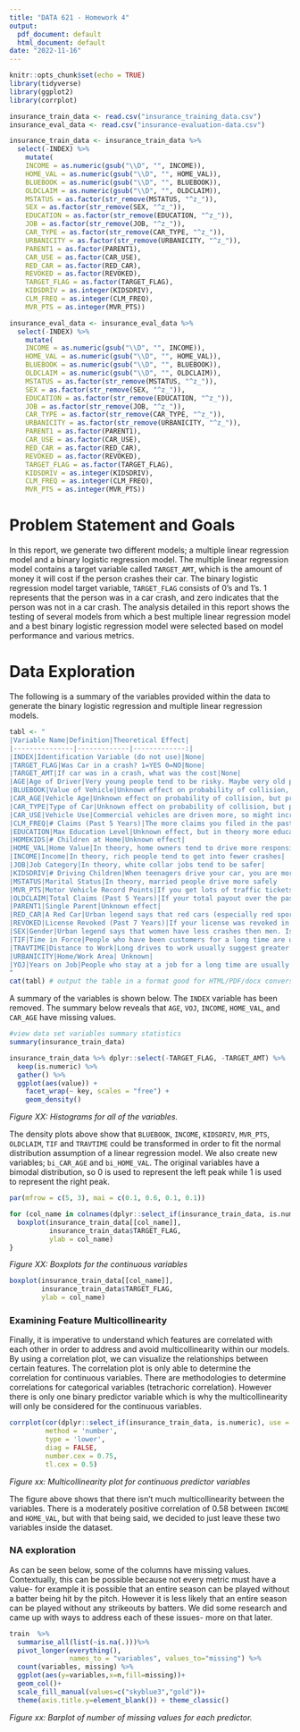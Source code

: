 ```yaml
---
title: "DATA 621 - Homework 4"
output:
  pdf_document: default
  html_document: default
date: "2022-11-16"
---
```


```r
knitr::opts_chunk$set(echo = TRUE)
library(tidyverse)
library(ggplot2)
library(corrplot)
```

```r
insurance_train_data <- read.csv("insurance_training_data.csv")
insurance_eval_data <- read.csv("insurance-evaluation-data.csv")
```

```r
insurance_train_data <- insurance_train_data %>%
  select(-INDEX) %>%
    mutate(
    INCOME = as.numeric(gsub("\\D", "", INCOME)),
    HOME_VAL = as.numeric(gsub("\\D", "", HOME_VAL)),
    BLUEBOOK = as.numeric(gsub("\\D", "", BLUEBOOK)),
    OLDCLAIM = as.numeric(gsub("\\D", "", OLDCLAIM)),
    MSTATUS = as.factor(str_remove(MSTATUS, "^z_")),
    SEX = as.factor(str_remove(SEX, "^z_")),
    EDUCATION = as.factor(str_remove(EDUCATION, "^z_")),
    JOB = as.factor(str_remove(JOB, "^z_")),
    CAR_TYPE = as.factor(str_remove(CAR_TYPE, "^z_")),
    URBANICITY = as.factor(str_remove(URBANICITY, "^z_")),
    PARENT1 = as.factor(PARENT1),
    CAR_USE = as.factor(CAR_USE),
    RED_CAR = as.factor(RED_CAR),
    REVOKED = as.factor(REVOKED),
    TARGET_FLAG = as.factor(TARGET_FLAG),
    KIDSDRIV = as.integer(KIDSDRIV),
    CLM_FREQ = as.integer(CLM_FREQ),
    MVR_PTS = as.integer(MVR_PTS))

insurance_eval_data <- insurance_eval_data %>%
  select(-INDEX) %>%
    mutate(
    INCOME = as.numeric(gsub("\\D", "", INCOME)),
    HOME_VAL = as.numeric(gsub("\\D", "", HOME_VAL)),
    BLUEBOOK = as.numeric(gsub("\\D", "", BLUEBOOK)),
    OLDCLAIM = as.numeric(gsub("\\D", "", OLDCLAIM)),
    MSTATUS = as.factor(str_remove(MSTATUS, "^z_")),
    SEX = as.factor(str_remove(SEX, "^z_")),
    EDUCATION = as.factor(str_remove(EDUCATION, "^z_")),
    JOB = as.factor(str_remove(JOB, "^z_")),
    CAR_TYPE = as.factor(str_remove(CAR_TYPE, "^z_")),
    URBANICITY = as.factor(str_remove(URBANICITY, "^z_")),
    PARENT1 = as.factor(PARENT1),
    CAR_USE = as.factor(CAR_USE),
    RED_CAR = as.factor(RED_CAR),
    REVOKED = as.factor(REVOKED),
    TARGET_FLAG = as.factor(TARGET_FLAG),
    KIDSDRIV = as.integer(KIDSDRIV),
    CLM_FREQ = as.integer(CLM_FREQ),
    MVR_PTS = as.integer(MVR_PTS))
```

# Problem Statement and Goals

In this report, we generate two different models; a multiple linear regression model and a binary logistic regression model. The multiple linear regression model contains a target variable called `TARGET_AMT`, which is the amount of money it will cost if the person crashes their car. The binary logistic regression model target variable, `TARGET_FLAG` consists of 0's and 1's. 1 represents that the person was in a car crash, and zero indicates that the person was not in a car crash. The analysis detailed in this report shows the testing of several models from which a best multiple linear regression model and a best binary logistic regression model were selected based on model performance and various metrics. 

# Data Exploration

The following is a summary of the variables provided within the data to generate the binary logistic regression and multiple linear regression models.

```r
tabl <- "
|Variable Name|Definition|Theoretical Effect|
|---------------|-------------|-------------:|
|INDEX|Identification Variable (do not use)|None|
|TARGET_FLAG|Was Car in a crash? 1=YES 0=NO|None|
|TARGET_AMT|If car was in a crash, what was the cost|None|
|AGE|Age of Driver|Very young people tend to be risky. Maybe very old people also.|
|BLUEBOOK|Value of Vehicle|Unknown effect on probability of collision, but probably effect the payout if there is a crash|
|CAR_AGE|Vehicle Age|Unknown effect on probability of collision, but probably effect the payout if there is a crash|
|CAR_TYPE|Type of Car|Unknown effect on probability of collision, but probably effect the payout if there is a crash|
|CAR_USE|Vehicle Use|Commercial vehicles are driven more, so might increase probability of collision|
|CLM_FREQ|# Claims (Past 5 Years)|The more claims you filed in the past, the more you are likely to file in the future|
|EDUCATION|Max Education Level|Unknown effect, but in theory more educated people tend to drive more safely|
|HOMEKIDS|# Children at Home|Unknown effect|
|HOME_VAL|Home Value|In theory, home owners tend to drive more responsibly|
|INCOME|Income|In theory, rich people tend to get into fewer crashes|
|JOB|Job Category|In theory, white collar jobs tend to be safer|
|KIDSDRIV|# Driving Children|When teenagers drive your car, you are more likely to get into crashes|
|MSTATUS|Marital Status|In theory, married people drive more safely
|MVR_PTS|Motor Vehicle Record Points|If you get lots of traffic tickets, you tend to get into more crashes|
|OLDCLAIM|Total Claims (Past 5 Years)|If your total payout over the past five years was high, this suggests future payouts will be high|
|PARENT1|Single Parent|Unknown effect|
|RED_CAR|A Red Car|Urban legend says that red cars (especially red sports cars) are more risky. Is that true?|
|REVOKED|License Revoked (Past 7 Years)|If your license was revoked in the past 7 years, you probably are a more risky driver.|
|SEX|Gender|Urban legend says that women have less crashes then men. Is that true?|
|TIF|Time in Force|People who have been customers for a long time are usually more safe.|
|TRAVTIME|Distance to Work|Long drives to work usually suggest greater risk|
|URBANICITY|Home/Work Area| Unknown|
|YOJ|Years on Job|People who stay at a job for a long time are usually more safe|
"
cat(tabl) # output the table in a format good for HTML/PDF/docx conversion
```

A summary of the variables is shown below. The `INDEX` variable has been removed. The summary below reveals that `AGE`, `VOJ`, `INCOME`, `HOME_VAL`, and `CAR_AGE` have missing values.

```r
#view data set variables summary statistics
summary(insurance_train_data)
```

```r
insurance_train_data %>% dplyr::select(-TARGET_FLAG, -TARGET_AMT) %>%
  keep(is.numeric) %>% 
  gather() %>% 
  ggplot(aes(value)) +
    facet_wrap(~ key, scales = "free") +
    geom_density()
```
*Figure XX: Histograms for all of the variables.*

The density plots above show that `BLUEBOOK`, `INCOME`, `KIDSDRIV`, `MVR_PTS`, `OLDCLAIM`, `TIF` and `TRAVTIME` could be transformed in order to fit the normal distribution assumption of a linear regression model. We also create new variables; `bi_CAR_AGE` and `bi_HOME_VAL`. The original variables have a bimodal distribution, so 0 is used to represent the left peak while 1 is used to represent the right peak.

```r
par(mfrow = c(5, 3), mai = c(0.1, 0.6, 0.1, 0.1))

for (col_name in colnames(dplyr::select_if(insurance_train_data, is.numeric))){
  boxplot(insurance_train_data[[col_name]],
          insurance_train_data$TARGET_FLAG,
          ylab = col_name)
}
```
*Figure XX: Boxplots for the continuous variables*

```r
boxplot(insurance_train_data[[col_name]],
        insurance_train_data$TARGET_FLAG,
        ylab = col_name)
```

### Examining Feature Multicollinearity

Finally, it is imperative to understand which features are correlated with each other in order to address and avoid multicollinearity within our models. By using a correlation plot, we can visualize the relationships between certain features. The correlation plot is only able to determine the correlation for continuous variables. There are methodologies to determine correlations for categorical variables (tetrachoric correlation). However there is only one binary predictor variable which is why the multicollinearity will only be considered for the continuous variables.


```r
corrplot(cor(dplyr::select_if(insurance_train_data, is.numeric), use = "na.or.complete"),
         method = 'number',
         type = 'lower',
         diag = FALSE,
         number.cex = 0.75,
         tl.cex = 0.5)
```
*Figure xx: Multicollinearity plot for continuous predictor variables*

The figure above shows that there isn't much multicollinearity between the variables. There is a moderately positive correlation of 0.58 between `INCOME` and `HOME_VAL`, but with that being said, we decided to just leave these two variables inside the dataset.

### NA exploration

As can be seen below, some of the columns have missing values. Contextually, this can be possible because not every metric must have a value- for example it is possible that an entire season can be played without a batter being hit by the pitch. However it is less likely that an entire season can be played without any strikeouts by batters. We did some research and came up with ways to address each of these issues- more on that later. 

```r
train  %>%
  summarise_all(list(~is.na(.)))%>%
  pivot_longer(everything(),
               names_to = "variables", values_to="missing") %>%
  count(variables, missing) %>%
  ggplot(aes(y=variables,x=n,fill=missing))+
  geom_col()+
  scale_fill_manual(values=c("skyblue3","gold"))+
  theme(axis.title.y=element_blank()) + theme_classic()

```
*Figure xx: Barplot of number of missing values for each predictor.*